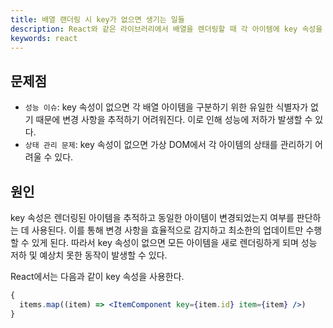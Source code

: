 ```yaml
---
title: 배열 랜더링 시 key가 없으면 생기는 일들
description: React와 같은 라이브러리에서 배열을 렌더링할 때 각 아이템에 key 속성을 제공하지 않으면 문제가 발생할 수 있다. 이에 대한 문제와 그 원인은 다음과 같다.
keywords: react
---
```


## 문제점

- `성능 이슈`: key 속성이 없으면 각 배열 아이템을 구분하기 위한 유일한 식별자가 없기 때문에 변경 사항을 추적하기 어려워진다. 이로 인해 성능에 저하가 발생할 수 있다.
- `상태 관리 문제`: key 속성이 없으면 가상 DOM에서 각 아이템의 상태를 관리하기 어려울 수 있다.

## 원인

key 속성은 렌더링된 아이템을 추적하고 동일한 아이템이 변경되었는지 여부를 판단하는 데 사용된다. 이를 통해 변경 사항을 효율적으로 감지하고 최소한의 업데이트만 수행할 수 있게 된다. 따라서 key 속성이 없으면 모든 아이템을 새로 렌더링하게 되며 성능 저하 및 예상치 못한 동작이 발생할 수 있다.

React에서는 다음과 같이 key 속성을 사용한다.

```jsx
{
  items.map((item) => <ItemComponent key={item.id} item={item} />)
}
```
